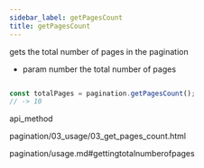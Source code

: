 ```yaml
---
sidebar_label: getPagesCount
title: getPagesCount
---
```



          


<Short>
 gets the total number of pages in the pagination



</Short>






- param	number      the total number of pages


~~~js

const totalPages = pagination.getPagesCount();
// -> 10


~~~
 api_method

<Descr>



</Descr>


 pagination/03_usage/03_get_pages_count.html





 pagination/usage.md#gettingtotalnumberofpages
